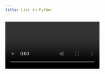 ```yaml
---
title: List in Python
---
```


<Video id="Eaz5e6M8tL4" />

<Steps>
  <Step>
    A list in Python is a collection used to store multiple items in a single variable.

    * Lists are **mutable**, their elements can be modified after creation.
    * Lists are defined using square brackets \[ ], and values are separated by commas.
    * Lists can hold different data types: integers, floats, strings, or even other lists.

    ## Creating a List

    **Example:**

    ```python
    nums = [25, 12, 36, 95, 14]
    print(nums)   # [25, 12, 36, 95, 14]
    ```

    ### Accessing Elements:

    * List elements can be accessed using indexing (index starts at 0).
    * If the list size is `n`, valid index values range from `0` to `n-1`.
    * Negative indexing is also allowed (just like strings).

    ```python
    print(nums[0])   # 25
    print(nums[4])   # 14
    print(nums[-1])  # 14
    print(nums[-5])  # 25
    ```

    > If an index is out of range, Python raises an IndexError:

    ```python
    print(nums[54])  
    # IndexError: list index out of range
    ```

    ### Slicing a List:

    ```python
    print(nums[2:])    # [36, 95, 14]
    print(nums[:3])    # [25, 12, 36]
    ```
  </Step>

  <Step>
    ## Different Types of Lists

    ### 1. List of String

    ```python
    print(nums[2:])    # [36, 95, 14]
    print(nums[:3])    # [25, 12, 36]
    ```

    ### 2. List of Mixed Data Types

    ```python
    values = [9.5, 'Navin', 25]
    print(values)   # [9.5, 'Navin', 25]
    ```

    ### 3. List of Lists (Nested Lists)

    ```python
    mil = [nums, names]
    print(mil)  
    # [[25, 12, 36, 95, 14], ['navin', 'kiran', 'john']]
    ```
  </Step>

  <Step>
    ## List Methods and Operations

    ### (a) Adding Elements

    * **append()** → adds a single value to the end of the list.

    ```python
    nums.append(45)
    print(nums)   # [25, 12, 36, 95, 14, 45]
    ```

    * **insert(index, value)** → inserts a value at a specific position.

    ```python
    nums.insert(2, 77)
    print(nums)   # [25, 12, 77, 36, 95, 14, 45]
    ```

    * **extend(list)** → adds multiple values at once.

    ```python
    nums.extend([29, 12, 14, 36])
    print(nums)   # [25, 12, 77, 36, 95, 14, 45, 29, 12, 14, 36]
    ```

    ### (b) Removing Elements

    * **remove(value)** → removes the first occurrence of a value.

    ```python
    nums.remove(14)
    print(nums)   # [25, 12, 77, 36, 95, 45]

    ```

    * **pop(index)** → removes element at the given index and returns it.

    ```python
    nums.pop(1)    # returns 12
    print(nums)    # [25, 77, 36, 95, 45]

    ```

    * **pop()** without index → removes and returns the last element.

    ```python
    nums.pop()     # returns 45

    ```

    * **del list\[start\:end]** → deletes a sublist.

    ```python
    del nums[2:]
    print(nums)    # [25, 77]

    ```

    * **clear()** → removes all elements from the list.

    ```python
    nums.clear()
    print(nums)   # []
    ```

    ### (c) Sorting and Ordering

    * **sort()** → sorts the list in ascending order.

    ```python
    nums = [25, 77, 29, 12, 14, 36]
    nums.sort()
    print(nums)   # [12, 14, 25, 29, 36, 77]
    ```
  </Step>

  <Step>
    ## Built-in Functions with Lists

    * **min(list)** → returns the smallest element.

    ```python
    min(nums)   # 12
    ```

    * **max(list)** → returns the largest element.

    ```python
    max(nums)   # 77
    ```

    * **sum(list)** → returns the sum of all elements.

    ```python
    sum(nums)   # 193
    ```
  </Step>
</Steps>
